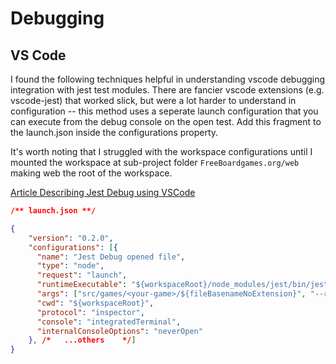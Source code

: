 
<Meta title="Documentation/How to/Dev Tips/Debugging Jest" />

# Debugging

## VS Code

I found the following techniques helpful in understanding vscode debugging integration with jest test modules.  There are fancier vscode extensions (e.g. vscode-jest) that worked slick, but were a lot harder to understand in configuration -- this method uses a seperate launch configuration that you can execute from the debug console on the open test. Add this fragment to the launch.json inside the configurations property.

It's worth noting that I struggled with the workspace configurations until I mounted the workspace at sub-project folder `FreeBoardgames.org/web` making web the root of the workspace. 

[Article Describing Jest Debug using VSCode](https://www.basefactor.com/using-visual-studio-code-to-debug-jest-based-unit-tests)



```JSON
/** launch.json **/

{
    "version": "0.2.0",
    "configurations": [{
      "name": "Jest Debug opened file",
      "type": "node",
      "request": "launch",
      "runtimeExecutable": "${workspaceRoot}/node_modules/jest/bin/jest.js",
      "args": ["src/games/<your-game>/${fileBasenameNoExtension}", "--runInBand", "--no-cache"],
      "cwd": "${workspaceRoot}",
      "protocol": "inspector",
      "console": "integratedTerminal",
      "internalConsoleOptions": "neverOpen"
    }, /*   ...others    */]
}
